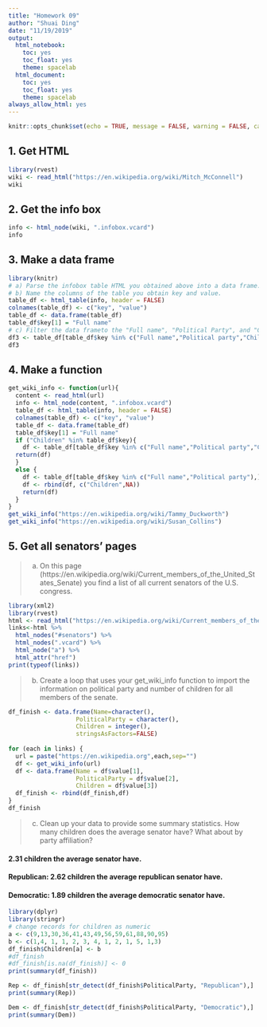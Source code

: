 ```yaml
---
title: "Homework 09"
author: "Shuai Ding"
date: "11/19/2019"
output:
  html_notebook:
    toc: yes
    toc_float: yes
    theme: spacelab
  html_document:
    toc: yes
    toc_float: yes
    theme: spacelab
always_allow_html: yes
---
```

```r
knitr::opts_chunk$set(echo = TRUE, message = FALSE, warning = FALSE, cache=FALSE)
```

## 1. Get HTML
```r
library(rvest)
wiki <- read_html("https://en.wikipedia.org/wiki/Mitch_McConnell")
wiki
```

## 2. Get the info box

```r
info <- html_node(wiki, ".infobox.vcard")
info
```

## 3. Make a data frame

```r
library(knitr)
# a) Parse the infobox table HTML you obtained above into a data frame.
# b) Name the columns of the table you obtain key and value.
table_df <- html_table(info, header = FALSE)
colnames(table_df) <- c("key", "value") 
table_df <- data.frame(table_df)
table_df$key[1] = "Full name"
# c) Filter the data frameto the "Full name", "Political Party", and "Children".
df3 <- table_df[table_df$key %in% c("Full name","Political party","Children"),]
df3
```

## 4. Make a function
```r
get_wiki_info <- function(url){
  content <- read_html(url)
  info <- html_node(content, ".infobox.vcard")
  table_df <- html_table(info, header = FALSE)
  colnames(table_df) <- c("key", "value") 
  table_df <- data.frame(table_df)
  table_df$key[1] = "Full name"
  if ("Children" %in% table_df$key){
    df <- table_df[table_df$key %in% c("Full name","Political party","Children"),]
  return(df)
  }
  else {
    df <- table_df[table_df$key %in% c("Full name","Political party"),]
    df <- rbind(df, c("Children",NA))
    return(df)
  }
}
get_wiki_info("https://en.wikipedia.org/wiki/Tammy_Duckworth")
get_wiki_info("https://en.wikipedia.org/wiki/Susan_Collins")
```

## 5. Get all senators' pages

>a) On this page (https://en.wikipedia.org/wiki/Current_members_of_the_United_States_Senate) you find a list of all current senators of the U.S. congress.

```r
library(xml2)
library(rvest)
html <- read_html("https://en.wikipedia.org/wiki/Current_members_of_the_United_States_Senate")
links<-html %>%
  html_nodes("#senators") %>% 
  html_nodes(".vcard") %>% 
  html_node("a") %>% 
  html_attr("href") 
print(typeof(links))
```

>b) Create a loop that uses your get_wiki_info function to import the information on political party and number of children for all members of the senate.

```r
df_finish <- data.frame(Name=character(),
                   PoliticalParty = character(),
                   Children = integer(),
                   stringsAsFactors=FALSE)
                   
for (each in links) {
  url = paste("https://en.wikipedia.org",each,sep="")
  df <- get_wiki_info(url)
  df <- data.frame(Name = df$value[1],
                   PoliticalParty = df$value[2],
                   Children = df$value[3])
  df_finish <- rbind(df_finish,df)
}
df_finish
```


>c) Clean up your data to provide some summary statistics. How many children does the average senator have? What about by party affiliation?

#### 2.31 children the average senator have. 
#### Republican: 2.62 children the average republican senator have.
#### Democratic: 1.89 children the average democratic senator have.

```r
library(dplyr)
library(stringr)
# change records for children as numeric 
a <- c(9,13,30,36,41,43,49,56,59,61,88,90,95)
b <- c(1,4, 1, 1, 2, 3, 4, 1, 2, 1, 5, 1,3)
df_finish$Children[a] <- b
#df_finish
#df_finish[is.na(df_finish)] <- 0
print(summary(df_finish))
```

```r
Rep <- df_finish[str_detect(df_finish$PoliticalParty, "Republican"),] 
print(summary(Rep))
```

```r
Dem <- df_finish[str_detect(df_finish$PoliticalParty, "Democratic"),] 
print(summary(Dem))
```












